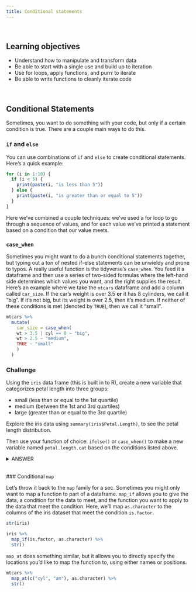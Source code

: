 ```yaml
---
title: Conditional statements
---
```


<br>
<div class = "blue">
## Learning objectives

* Understand how to manipulate and transform data
* Be able to start with a single use and build up to iteration
* Use for loops, apply functions, and purrr to iterate
* Be able to write functions to cleanly iterate code
</div>

<br>


## Conditional Statements

Sometimes, you want to do something with your code, but only if a certain condition is true. There are a couple main ways to do this.

### `if` and `else`

You can use combinations of `if` and `else` to create conditional statements. Here's a quick example:

```r
for (i in 1:10) {
  if (i < 5) {
    print(paste(i, "is less than 5"))
  } else {
    print(paste(i, "is greater than or equal to 5"))
  }
}
```

Here we've combined a couple techniques: we've used a for loop to go through a sequence of values, and for each value we've printed a statement based on a condition that our value meets.

### `case_when`

Sometimes you might want to do a bunch conditional statements together, but typing out a ton of nested if-else statements can be unwieldy and prone to typos. A really useful function is the tidyverse's `case_when`. You feed it a dataframe and then use a series of two-sided formulas where the left-hand side determines which values you want, and the right supplies the result. Here's an example where we take the `mtcars` dataframe and add a column called `car_size`. If the car's weight is over 3.5 **or** it has 8 cylinders, we call it "big". If it's not big, but its weight is over 2.5, then it's medium. If neither of these conditions is met (denoted by `TRUE`), then we call it "small".

```r
mtcars %>% 
  mutate(
    car_size = case_when(
    wt > 3.5 | cyl == 8 ~ "big",
    wt > 2.5 ~ "medium",
    TRUE ~ "small"
    )
  )
```

<div class = "blue">
### Challenge

Using the `iris` data frame (this is built in to R), create a new variable that categorizes petal length into three groups:  

* small (less than or equal to the 1st quartile)
* medium (between the 1st and 3rd quartiles) 
* large (greater than or equal to the 3rd quartile)  

Explore the iris data using `summary(iris$Petal.Length)`, to see the petal length distribution.

Then use your function of choice: `ifelse()` or `case_when()` to make a new variable named `petal.length.cat` based on the conditions listed above.

<details>
<summary>ANSWER</summary>
```r

iris$petal.length.cat <- ifelse(iris$Petal.Length <= 1.6, "low", 
                          ifelse(iris$Petal.Length > 1.6 & 
                                   iris$Petal.Length < 5.1, "medium",
                           "high"))

iris %>% 
  mutate(
    petal.length.cat = case_when(
      Petal.Length <= 1.6 ~ "small",
      Petal.Length > 1.6 & Petal.Length < 5.1 ~ "medium",
      TRUE ~ "large"
    )
  )


```
</details>
</div>

<br>
### Conditional `map` 

Let's throw it back to the `map` family for a sec. Sometimes you might only want to map a function to part of a dataframe. `map_if` allows you to give the data, a condition for the data to meet, and the function you want to apply to the data that meet the condition. Here, we'll map `as.character` to the columns of the iris dataset that meet the condition `is.factor`.

```r
str(iris)

iris %>%
  map_if(is.factor, as.character) %>%
  str()
```

`map_at` does something similar, but it allows you to directly specify the locations you'd like to map the function to, using either names or positions.

```r
mtcars %>% 
  map_at(c("cyl", "am"), as.character) %>% 
  str()
```